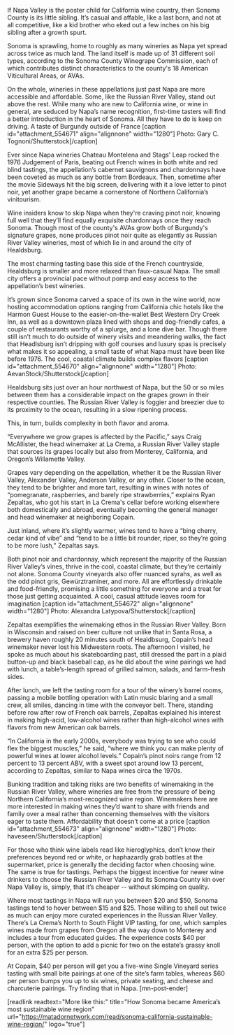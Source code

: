 If Napa Valley is the poster child for California wine country, then Sonoma County is its little sibling. It’s casual and affable, like a last born, and not at all competitive, like a kid brother who eked out a few inches on his big sibling after a growth spurt.

Sonoma is sprawling, home to roughly as many wineries as Napa yet spread across twice as much land. The land itself is made up of 31 different soil types, according to the Sonoma County Winegrape Commission, each of which contributes distinct characteristics to the county's 18 American Viticultural Areas, or AVAs.

On the whole, wineries in these appellations just past Napa are more accessible and affordable. Some, like the Russian River Valley, stand out above the rest. While many who are new to California wine, or wine in general, are seduced by Napa’s name recognition, first-time tasters will find a better introduction in the heart of Sonoma. All they have to do is keep on driving.
A taste of Burgundy outside of France
[caption id="attachment_554671" align="alignnone" width="1280"] Photo: Gary C. Tognoni/Shutterstock[/caption]

Ever since Napa wineries Chateau Montelena and Stags' Leap rocked the 1976 Judgement of Paris, beating out French wines in both white and red blind tastings, the appellation’s cabernet sauvignons and chardonnays have been coveted as much as any bottle from Bordeaux. Then, sometime after the movie Sideways hit the big screen, delivering with it a love letter to pinot noir, yet another grape became a cornerstone of Northern California’s vinitourism.

Wine insiders know to skip Napa when they're craving pinot noir, knowing full well that they’ll find equally exquisite chardonnays once they reach Sonoma. Though most of the county's AVAs grow both of Burgundy's signature grapes, none produces pinot noir quite as elegantly as Russian River Valley wineries, most of which lie in and around the city of Healdsburg.

The most charming tasting base this side of the French countryside, Healdsburg is smaller and more relaxed than faux-casual Napa. The small city offers a provincial pace without pomp and easy access to the appellation’s best wineries.

It’s grown since Sonoma carved a space of its own in the wine world, now hosting accommodation options ranging from California chic hotels like the Harmon Guest House to the easier-on-the-wallet Best Western Dry Creek Inn, as well as a downtown plaza lined with shops and dog-friendly cafes, a couple of restaurants worthy of a splurge, and a lone dive bar. Though there still isn’t much to do outside of winery visits and meandering walks, the fact that Headlsburg isn’t dripping with golf courses and luxury spas is precisely what makes it so appealing, a small taste of what Napa must have been like before 1976.
The cool, coastal climate builds complex flavors
[caption id="attachment_554670" align="alignnone" width="1280"] Photo: AevanStock/Shutterstock[/caption]

Healdsburg sits just over an hour northwest of Napa, but the 50 or so miles between them has a considerable impact on the grapes grown in their respective counties. The Russian River Valley is foggier and breezier due to its proximity to the ocean, resulting in a slow ripening process.

This, in turn, builds complexity in both flavor and aroma.

“Everywhere we grow grapes is affected by the Pacific,” says Craig McAllister, the head winemaker at La Crema, a Russian River Valley staple that sources its grapes locally but also from Monterey, California, and Oregon’s Willamette Valley.

Grapes vary depending on the appellation, whether it be the Russian River Valley, Alexander Valley, Anderson Valley, or any other. Closer to the ocean, they tend to be brighter and more tart, resulting in wines with notes of “pomegranate, raspberries, and barely ripe strawberries,” explains Ryan Zepaltas, who got his start in La Crema's cellar before working elsewhere both domestically and abroad, eventually becoming the general manager and head winemaker at neighboring Copain.

Just inland, where it’s slightly warmer, wines tend to have a “bing cherry, cedar kind of vibe” and “tend to be a little bit rounder, riper, so they’re going to be more lush,” Zepaltas says.

Both pinot noir and chardonnay, which represent the majority of the Russian River Valley’s vines, thrive in the cool, coastal climate, but they’re certainly not alone. Sonoma County vineyards also offer nuanced syrahs, as well as the odd pinot gris, Gewürztraminer, and more. All are effortlessly drinkable and food-friendly, promising a little something for everyone and a treat for those just getting acquainted.
A cool, casual attitude leaves room for imagination
[caption id="attachment_554672" align="alignnone" width="1280"] Photo: Alexandra Latypova/Shutterstock[/caption]

Zepaltas exemplifies the winemaking ethos in the Russian River Valley. Born in Wisconsin and raised on beer culture not unlike that in Santa Rosa, a brewery haven roughly 20 minutes south of Healdbsurg, Copain’s head winemaker never lost his Midwestern roots. The afternoon I visited, he spoke as much about his skateboarding past, still dressed the part in a plaid button-up and black baseball cap, as he did about the wine pairings we had with lunch, a table’s-length spread of grilled salmon, salads, and farm-fresh sides.

After lunch, we left the tasting room for a tour of the winery’s barrel rooms, passing a mobile bottling operation with Latin music blaring and a small crew, all smiles, dancing in time with the conveyor belt. There, standing before row after row of French oak barrels, Zepaltas explained his interest in making high-acid, low-alcohol wines rather than high-alcohol wines with flavors from new American oak barrels.

“In California in the early 2000s, everybody was trying to see who could flex the biggest muscles,” he said, “where we think you can make plenty of powerful wines at lower alcohol levels.” Copain’s pinot noirs range from 12 percent to 13 percent ABV, with a sweet spot around low 13 percent, according to Zepaltas, similar to Napa wines circa the 1970s.

Bunking tradition and taking risks are two benefits of winemaking in the Russian River Valley, where wineries are free from the pressure of being Northern California’s most-recognized wine region. Winemakers here are more interested in making wines they’d want to share with friends and family over a meal rather than concerning themselves with the visitors eager to taste them.
Affordability that doesn’t come at a price
[caption id="attachment_554673" align="alignnone" width="1280"] Photo: haveseen/Shutterstock[/caption]

For those who think wine labels read like hieroglyphics, don’t know their preferences beyond red or white, or haphazardly grab bottles at the supermarket, price is generally the deciding factor when choosing wine. The same is true for tastings. Perhaps the biggest incentive for newer wine drinkers to choose the Russian River Valley and its Sonoma County kin over Napa Valley is, simply, that it’s cheaper -- without skimping on quality.

Where most tastings in Napa will run you between $20 and $50, Sonoma tastings tend to hover between $15 and $25. Those willing to shell out twice as much can enjoy more curated experiences in the Russian River Valley. There’s La Crema’s North to South Flight VIP tasting, for one, which samples wines made from grapes from Oregon all the way down to Monterey and includes a tour from educated guides. The experience costs $40 per person, with the option to add a picnic for two on the estate’s grassy knoll for an extra $25 per person.

At Copain, $40 per person will get you a five-wine Single Vineyard series tasting with small bite pairings at one of the site’s farm tables, whereas $60 per person bumps you up to six wines, private seating, and cheese and charcuterie pairings. Try finding that in Napa. [mn-post-ender]

[readlink readtext="More like this:" title="How Sonoma became America’s most sustainable wine region" url="https://matadornetwork.com/read/sonoma-california-sustainable-wine-region/" logo="true"]